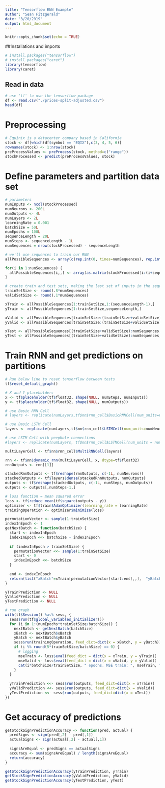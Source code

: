 ```yaml
---
title: "Tensorflow RNN Example"
author: "Sean Fitzgerald"
date: "3/20/2019"
output: html_document
---
```


```r
knitr::opts_chunk$set(echo = TRUE)
```

##Installations and imports
```r
# install.packages("tensorflow")
# install.packages("caret")
library(tensorflow)
library(caret)
```

## Read in data
```r
# use 'tf' to use the tensorflow package
df <- read.csv("./prices-split-adjusted.csv")
head(df)
```

# Preprocessing
```r
# Equinix is a datacenter company based in California
stock <- df[which(df$symbol == "EQIX"),c(3, 4, 5, 6)]
rownames(stock) <- 1:nrow(stock)
preProcessValues <- preProcess(stock, method=c("range"))
stockProcessed <- predict(preProcessValues, stock)
```

# Define parameters and partition data set
```r
# parameters
numInputs <- ncol(stockProcessed)
numNeurons <- 200L
numOutputs <- 4L
numLayers <- 2L
learningRate = 0.001
batchSize = 50L
numEpochs = 100L
sequenceLength = 20L
numSteps <- sequenceLength - 1L
numSequences = nrow(stockProcessed) - sequenceLength

# we'll use sequences to train our RNN
allPossibleSequences <- array(c(rep.int(0, times=numSequences), rep.int(0,times=sequenceLength),rep.int(0,times=numInputs)), c(numSequences, sequenceLength, numInputs))

for(i in 1:numSequences) {
  allPossibleSequences[i,,] <- array(as.matrix(stockProcessed[i:(i+sequenceLength-1),]),c(sequenceLength,numInputs))
}

# create train and test sets, making the last set of inputs in the sequnce y
trainSetSize <- round(.8*numSequences)
validSetSize <- round(.1*numSequences)

xTrain <- allPossibleSequences[1:trainSetSize,1:(sequenceLength-1),]
yTrain <- allPossibleSequences[1:trainSetSize,sequenceLength,]

xValid <- allPossibleSequences[trainSetSize:(trainSetSize+validSetSize),1:(sequenceLength-1),]
yValid <- allPossibleSequences[trainSetSize:(trainSetSize+validSetSize),sequenceLength,]

xTest <- allPossibleSequences[(trainSetSize+validSetSize):numSequences,1:(sequenceLength-1),]
yTest <- allPossibleSequences[(trainSetSize+validSetSize):numSequences,sequenceLength,]
```

# Train RNN and get predictions on partitions
```r
# Run below line to reset tensorflow between tests
tf$reset_default_graph()

# X and Y placeholders
x <- tf$placeholder(tf$float32, shape(NULL, numSteps, numInputs))
y <- tf$placeholder(tf$float32, shape(NULL, numOutputs))

# use Basic RNN Cell
# layers <- replicate(numLayers,tf$nn$rnn_cell$BasicRNNCell(num_units=numNeurons, activation=tf$nn$elu))

# use Basic LSTM Cell
layers <- replicate(numLayers,tf$nn$rnn_cell$LSTMCell(num_units=numNeurons, activation=tf$nn$elu))

# use LSTM Cell with peephole connections
#layers <- replicate(numLayers, tf$nn$rnn_cell$LSTMCell(num_units = numNeurons, activation = tf$nn$leaky_relu, use_peepholes = T))

multiLayerCell <- tf$nn$rnn_cell$MultiRNNCell(layers)

rnn <- tf$nn$dynamic_rnn(multiLayerCell, x, dtype=tf$float32)
rnnOutputs <- rnn[[1]]

stackedRnnOutputs <- tf$reshape(rnnOutputs, c(-1L, numNeurons))
stackedOutputs <- tf$layers$dense(stackedRnnOutputs, numOutputs)
outputs <- tf$reshape(stackedOutputs, c(-1L, numSteps, numOutputs))
outputs <- outputs[,numSteps-1,]

# loss function = mean squared error
loss <- tf$reduce_mean(tf$square(outputs - y))
optimizer <- tf$train$AdamOptimizer(learning_rate = learningRate)
trainingOperation <- optimizer$minimize(loss)

permutationVector <- sample(1:trainSetSize)
indexInEpoch <- 1
getNextBatch <- function(batchSize) {
  start <- indexInEpoch
  indexInEpoch <<- batchSize + indexInEpoch
  
  if (indexInEpoch > trainSetSize) {
    permutationVector <<- sample(1:trainSetSize)
    start <- 0
    indexInEpoch <<- batchSize
  }
  
  end <- indexInEpoch
  return(list("xBatch"=xTrain[permutationVector[start:end],,],  "yBatch"=yTrain[permutationVector[start:end],]))
}

yTrainPrediction <- NULL
yValidPrediction <- NULL
yTestPrediction <- NULL

# run graph
with(tf$Session() %as% sess, {
  sess$run(tf$global_variables_initializer())
  for (i in 1:(numEpochs*trainSetSize/batchSize)) {
    nextBatch <- getNextBatch(batchSize)
    xBatch <- nextBatch$xBatch
    yBatch <- nextBatch$yBatch
    sess$run(trainingOperation, feed_dict=dict(x = xBatch, y = yBatch))
    if (i %% round(5*trainSetSize/batchSize) == 0) {
      # logging
      mseTrain <- loss$eval(feed_dict = dict(x = xTrain, y = yTrain))
      mseValid <- loss$eval(feed_dict = dict(x = xValid, y = yValid))
      cat(i*batchSize/trainSetSize, " epochs. MSE train: ", mseTrain, " MSE valid: ", mseValid, "\n")
    }
  }
  
  yTrainPrediction <<- sess$run(outputs, feed_dict=dict(x = xTrain))
  yValidPrediction <<- sess$run(outputs, feed_dict=dict(x = xValid))
  yTestPrediction <<- sess$run(outputs, feed_dict=dict(x = xTest))
})
```

# Get accuracy of predictions
```r
getStockSignPredictionAccuracy <- function(pred, actual) {
  predSigns <- sign(pred[,2] - pred[,1])
  actualSigns <- sign(actual[,2] - actual[,1])
  
  signsAreEqual <- predSigns == actualSigns
  accuracy <- sum(signsAreEqual) / length(signsAreEqual)
  return(accuracy)
}

getStockSignPredictionAccuracy(yTrainPrediction, yTrain)
getStockSignPredictionAccuracy(yValidPrediction, yValid)
getStockSignPredictionAccuracy(yTestPrediction, yTest)
```





